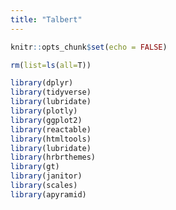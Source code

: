 ```yaml
---
title: "Talbert"
---
```


```r
knitr::opts_chunk$set(echo = FALSE)
```

```r

rm(list=ls(all=T))

library(dplyr)
library(tidyverse)
library(lubridate)
library(plotly)
library(ggplot2)
library(reactable)
library(htmltools)
library(lubridate)
library(hrbrthemes)
library(gt)
library(janitor)
library(scales)
library(apyramid)

```


